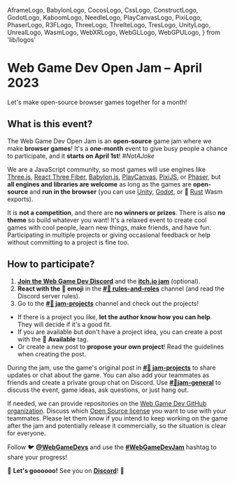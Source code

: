   AframeLogo,
  BabylonLogo,
  CocosLogo,
  CssLogo,
  ConstructLogo,
  GodotLogo,
  KaboomLogo,
  NeedleLogo,
  PlayCanvasLogo,
  PixiLogo,
  PhaserLogo,
  R3FLogo,
  ThreeLogo,
  ThrelteLogo,
  TresLogo,
  UnityLogo,
  UnrealLogo,
  WasmLogo,
  WebXRLogo,
  WebGLLogo,
  WebGPULogo,
} from 'lib/logos'

# Web Game Dev Open Jam – April 2023

<div className="jam-slogan" style={{ marginTop: 12, textAlign: 'center' }}>
  Let's make open-source browser games together for a month!
</div>

<div style={{ display: 'flex', justifyContent: 'center', gap: 3, marginTop: 18, flexWrap: 'wrap' }}>

<ThreeLogo /> <R3FLogo /> <BabylonLogo /> <PlayCanvasLogo /> <PixiLogo /> <PhaserLogo /> <CssLogo /> <ThrelteLogo /> <CocosLogo /> <KaboomLogo /> <TresLogo /> <AframeLogo /> <UnityLogo /> <ConstructLogo /> <NeedleLogo /> <WasmLogo /> <WebXRLogo />

</div>

## What is this event?

The Web Game Dev Open Jam is an **open-source** game jam where we make **browser games**! It's a **one-month** event to give busy people a chance to participate, and it **starts on April 1st**! _#NotAJoke_

We are a JavaScript community, so most games will use engines like <ThreeLogo /> [Three.js](https://threejs.org/), <R3FLogo /> [React Three Fiber](https://docs.pmnd.rs/react-three-fiber/), <BabylonLogo /> [Babylon.js](https://www.babylonjs.com/), <PlayCanvasLogo /> [PlayCanvas](https://playcanvas.com/), <PixiLogo /> [PixiJS](https://pixijs.com/), or <PhaserLogo /> [Phaser](https://phaser.io/), but **all engines and libraries are welcome** as long as the games are **open-source** and **run in the browser** (you can use <UnityLogo /> [Unity](https://unity.com/), <GodotLogo /> [Godot](https://godotengine.org/), or 🦀 [Rust](https://www.webgamedev.com/engines-libraries/rust-game-dev) Wasm exports).

It is **not a competition**, and there are **no winners or prizes**. There is also **no theme** so build whatever you want! It's a relaxed event to create cool games with cool people, learn new things, make friends, and have fun. Participating in multiple projects or giving occasional feedback or help without committing to a project is fine too.

## How to participate?

1. [**Join the Web Game Dev Discord**](https://webgamedev.com/discord) and the [**itch.io jam**](https://itch.io/jam/web-game-dev-open-jam-april-2023) (optional).
2. **React with the 🍓 emoji** in the [**#📜 rules-and-roles**](https://discord.com/channels/1032873609280106566/1044288936303923210) channel (and read the Discord server rules).
3. Go to the [**#🍓 jam-projects**](https://discord.com/channels/1032873609280106566/1091010318446100612) channel and check out the projects!

- If there is a project you like, **let the author know how you can help**. They will decide if it's a good fit.
- If you are available but don't have a project idea, you can create a post with the 🙋 **Available** tag.
- Or create a new post to **propose your own project**! Read the guidelines when creating the post.

During the jam, use the game's original post in [**#🍓 jam-projects**](https://discord.com/channels/1032873609280106566/1091010318446100612) to share updates or chat about the game. You can also add your teammates as friends and create a private group chat on Discord. Use [**#🥤jam-general**](https://discord.com/channels/1032873609280106566/1091010541620834336) to discuss the event, game ideas, ask questions, or just hang out.

If needed, we can provide repositories on the [Web Game Dev GitHub organization](https://github.com/webgamedevs). Discuss which [Open Source license](https://choosealicense.com/) you want to use with your teammates. Please let them know if you intend to keep working on the game after the jam and potentially release it commercially, so the situation is clear for everyone.

Follow 🐦 [**@WebGameDevs**](https://twitter.com/webgamedevs) and use the [**#WebGameDevJam**](https://twitter.com/hashtag/WebGameDevJam) hashtag to share your progress!

🚀 **Let's goooooo!** See you on [**Discord**](https://webgamedev.com/discord)! 👋
